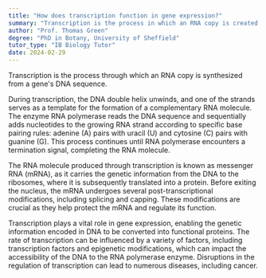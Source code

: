 ```yaml
---
title: "How does transcription function in gene expression?"
summary: "Transcription is the process in which an RNA copy is created from a gene's DNA sequence, playing a crucial role in gene expression and protein synthesis."
author: "Prof. Thomas Green"
degree: "PhD in Botany, University of Sheffield"
tutor_type: "IB Biology Tutor"
date: 2024-02-29
---
```


Transcription is the process through which an RNA copy is synthesized from a gene's DNA sequence.

During transcription, the DNA double helix unwinds, and one of the strands serves as a template for the formation of a complementary RNA molecule. The enzyme RNA polymerase reads the DNA sequence and sequentially adds nucleotides to the growing RNA strand according to specific base pairing rules: adenine (A) pairs with uracil (U) and cytosine (C) pairs with guanine (G). This process continues until RNA polymerase encounters a termination signal, completing the RNA molecule.

The RNA molecule produced through transcription is known as messenger RNA (mRNA), as it carries the genetic information from the DNA to the ribosomes, where it is subsequently translated into a protein. Before exiting the nucleus, the mRNA undergoes several post-transcriptional modifications, including splicing and capping. These modifications are crucial as they help protect the mRNA and regulate its function.

Transcription plays a vital role in gene expression, enabling the genetic information encoded in DNA to be converted into functional proteins. The rate of transcription can be influenced by a variety of factors, including transcription factors and epigenetic modifications, which can impact the accessibility of the DNA to the RNA polymerase enzyme. Disruptions in the regulation of transcription can lead to numerous diseases, including cancer.
    